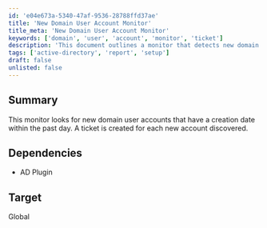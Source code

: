 ```yaml
---
id: 'e04e673a-5340-47af-9536-28788ffd37ae'
title: 'New Domain User Account Monitor'
title_meta: 'New Domain User Account Monitor'
keywords: ['domain', 'user', 'account', 'monitor', 'ticket']
description: 'This document outlines a monitor that detects new domain user accounts created within the last day, automatically generating a ticket for each new account found. It requires the AD Plugin and targets a global scope.'
tags: ['active-directory', 'report', 'setup']
draft: false
unlisted: false
---
```

## Summary

This monitor looks for new domain user accounts that have a creation date within the past day. A ticket is created for each new account discovered.

## Dependencies

- AD Plugin

## Target

Global













